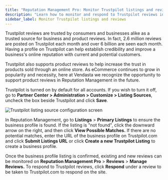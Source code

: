 ```yaml
---
title: "Reputation Management Pro: Monitor Trustpilot listings and reviews"
description: "Learn how to monitor and respond to Trustpilot reviews in Reputation Management Pro."
sidebar_label: Monitor Trustpilot listings and reviews
---
```


Trustpilot reviews are trusted by consumers and businesses alike as a trusted source for business and product reviews. In fact, 2.6 million reviews are posted on Trustpilot each month and over 6 billion are seen each month. Having a profile on Trustpilot can help establish credibility and improve a business's online reputation with current and potential customers.

Trustpilot also supports product reviews to help increase the trust in products sold through an online store. As eCommerce continues to grow in popularity and necessity, here at Vendasta we recognize the opportunity to support product reviews in Reputation Management in the future.

Trustpilot is turned on by default for all accounts. If you wish to turn it off, go to **Partner Center > Administration > Customize > Listing Sources**, uncheck the box beside Trustpilot and click **Save**.

![Trustpilot listing source configuration screen](./img/trustpilot-listing-source.png)

In Reputation Management, go to **Listings** > **Primary Listings** to ensure the business profile is found. If the listing is "not found", click the downward arrow on the right, and then click **View Possible Matches.** If there are no potential matches, enter the URL of the business profile on Trustpilot.com and click **Submit Listings URL** or click **Create a new Trustpilot Listing** to create a business profile.

Once the business profile listing is confirmed, existing and new reviews can be monitored on **Reputation Management Pro** > **Reviews** > **Manage Reviews.** To respond to Trustpilot reviews, click **Respond** under a review to be taken to Trustpilot.com to respond on the site.